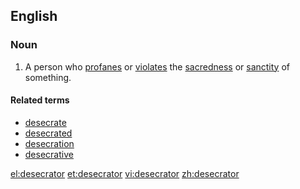 ==English==

===Noun===
{{en-noun}}

# A person who [[profane]]s or [[violate]]s the [[sacred]]ness or [[sanctity]] of something.

====Related terms====
* [[desecrate]]
* [[desecrated]]
* [[desecration]]
* [[desecrative]]

[[el:desecrator]]
[[et:desecrator]]
[[vi:desecrator]]
[[zh:desecrator]]